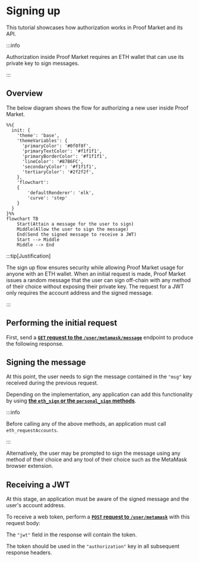 
# Signing up

This tutorial showcases how authorization works in Proof Market and its API.

:::info

Authorization inside Proof Market requires an ETH wallet that can use its private key to sign messages.

:::

## Overview

The below diagram shows the flow for authorizing a new user inside Proof Market.

```mermaid
%%{
  init: {
    'theme': 'base',
    'themeVariables': {
      'primaryColor': '#0f0f0f',
      'primaryTextColor': '#f1f1f1',
      'primaryBorderColor': '#f1f1f1',
      'lineColor': '#87B6FC',
      'secondaryColor': '#f1f1f1',
      'tertiaryColor': '#2f2f2f',
    },
    'flowchart':
    {
        'defaultRenderer': 'elk',
        'curve': 'step'
    }
  }
}%%
flowchart TB
    Start(Attain a message for the user to sign)
    Middle(Allow the user to sign the message)
    End(Send the signed message to receive a JWT)
    Start --> Middle
    Middle --> End
```

:::tip[Justification]

The sign up flow ensures security while allowing Proof Market usage for anyone with an ETH wallet. When an initial request is made, Proof Market issues a random message that the user can sign off-chain with any method of their choice without exposing their private key. The request for a JWT only requires the account address and the signed message.

:::


## Performing the initial request

First, send a [**`GET` request to the `/user/metamask/message`**](../../api-reference#operation/MetamaskAuthMessage) endpoint to produce the following response.

<ApiSchema pointer="#/components/schemas/MetamaskAuthMessage"/>

## Signing the message

At this point, the user needs to sign the message contained in the `"msg"` key received during the previous request.

Depending on the implementation, any application can add this functionality by using [**the `eth_sign` or the `personal_sign` methods**](https://docs.metamask.io/wallet/how-to/sign-data/#use-personal_sign).

:::info

Before calling any of the above methods, an application must call `eth_requestAccounts`.

:::


Alternatively, the user may be prompted to sign the message using any method of their choice and any tool of their choice such as the MetaMask browser extension.


## Receiving a JWT

At this stage, an application must be aware of the signed message and the user's account address.

To receive a web token, perform a [**`POST` request to `/user/metamask`**](../../api-reference#operation/MetamaskAuthRequest) with this request body:

<ApiSchema pointer="#/components/schemas/MetamaskAuthRequest"/>

The `"jwt"` field in the response will contain the token.

<ApiSchema pointer="#/components/schemas/AuthUser"/>

The token should be used in the `"authorization"` key in all subsequent response headers.




